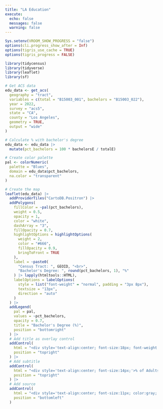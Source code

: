 ```yaml
---
title: "LA Education"
execute: 
  echo: false
  messages: false
  warning: false
---
```



```r
Sys.setenv(VROOM_SHOW_PROGRESS = "false")
options(cli.progress_show_after = Inf)
options(tigris_use_cache = TRUE)
options(tigris_progress = FALSE)

library(tidycensus)
library(tidyverse)
library(leaflet)
library(sf)

# Get ACS data
edu_data <- get_acs(
  geography = "tract",
  variables = c(total = "B15003_001", bachelors = "B15003_022"),
  year = 2022,
  survey = "acs5",
  state = "CA",
  county = "Los Angeles",
  geometry = TRUE,
  output = "wide"
)

# Calculate % with bachelor's degree
edu_data <- edu_data |>
  mutate(pct_bachelors = 100 * bachelorsE / totalE)

# Create color palette
pal <- colorNumeric(
  palette = "Blues",
  domain = edu_data$pct_bachelors,
  na.color = "transparent"
)

# Create the map
leaflet(edu_data) |>
  addProviderTiles("CartoDB.Positron") |>
  addPolygons(
    fillColor = ~pal(pct_bachelors),
    weight = 0.5,
    opacity = 1,
    color = "white",
    dashArray = "3",
    fillOpacity = 0.7,
    highlightOptions = highlightOptions(
      weight = 2,
      color = "#666",
      fillOpacity = 0.9,
      bringToFront = TRUE
    ),
    label = ~paste0(
      "Census Tract: ", GEOID, "<br>",
      "Bachelor's Degree: ", round(pct_bachelors, 1), "%"
    ) |> lapply(htmltools::HTML),
    labelOptions = labelOptions(
      style = list("font-weight" = "normal", padding = "3px 8px"),
      textsize = "13px",
      direction = "auto"
    )
  ) |>
  addLegend(
    pal = pal,
    values = ~pct_bachelors,
    opacity = 0.7,
    title = "Bachelor's Degree (%)",
    position = "bottomright"
  ) |>
  # Add title as overlay control
  addControl(
    html = "<div style='text-align:center; font-size:18px; font-weight:bold;'>Bachelor's Degree Rates in Los Angeles County</div>",
    position = "topright"
  ) |>
  # Add subtitle
  addControl(
    html = "<div style='text-align:center; font-size:14px;'>% of Adults Aged 25+ with at Least a Bachelor's Degree (ACS 2022)</div>",
    position = "topright"
  ) |>
  # Add source
  addControl(
    html = "<div style='text-align:center; font-size:11px; color:gray;'>Source: U.S. Census Bureau, ACS 5-Year Estimates</div>",
    position = "bottomleft"
  )
```